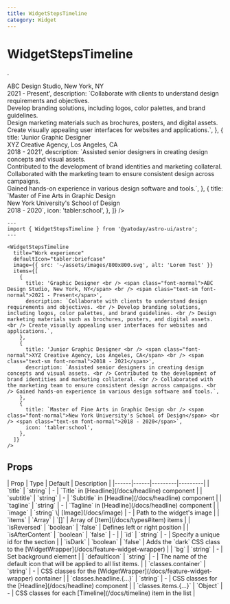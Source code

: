 ```yaml
---
title: WidgetStepsTimeline
category: Widget
---
```



# WidgetStepsTimeline

<SourceLink name="WidgetStepsTimeline" />

.

<Demo title="Default" class="bg-background">
  <WidgetStepsTimeline
    title="Work experience"
    defaultIcon="tabler:briefcase"
    image={{ src: '~/assets/images/800x800.svg', alt: 'Lorem Test' }}
    items={[
      {
        title: 'Graphic Designer <br /> <span class="font-normal">ABC Design Studio, New York, NY</span> <br /> <span class="text-sm font-normal">2021 - Present</span>',
        description: `Collaborate with clients to understand design requirements and objectives. <br /> Develop branding solutions, including logos, color palettes, and brand guidelines. <br /> Design marketing materials such as brochures, posters, and digital assets. <br /> Create visually appealing user interfaces for websites and applications.`,
      },
      {
        title: 'Junior Graphic Designer <br /> <span class="font-normal">XYZ Creative Agency, Los Angeles, CA</span> <br /> <span class="text-sm font-normal">2018 - 2021</span>',
        description: `Assisted senior designers in creating design concepts and visual assets. <br /> Contributed to the development of brand identities and marketing collateral. <br /> Collaborated with the marketing team to ensure consistent design across campaigns. <br /> Gained hands-on experience in various design software and tools.`,
      },
      {
        title: `Master of Fine Arts in Graphic Design <br /> <span class="font-normal">New York University's School of Design</span> <br /> <span class="text-sm font-normal">2018 - 2020</span>`,
        icon: 'tabler:school',
      },
    ]}
  />
</Demo>

```astro
---
import { WidgetStepsTimeline } from '@yatoday/astro-ui/astro';
---

<WidgetStepsTimeline
  title="Work experience"
  defaultIcon="tabler:briefcase"
  image={{ src: '~/assets/images/800x800.svg', alt: 'Lorem Test' }}
  items={[
    {
      title: 'Graphic Designer <br /> <span class="font-normal">ABC Design Studio, New York, NY</span> <br /> <span class="text-sm font-normal">2021 - Present</span>',
      description: `Collaborate with clients to understand design requirements and objectives. <br /> Develop branding solutions, including logos, color palettes, and brand guidelines. <br /> Design marketing materials such as brochures, posters, and digital assets. <br /> Create visually appealing user interfaces for websites and applications.`,
    },
    {
      title: 'Junior Graphic Designer <br /> <span class="font-normal">XYZ Creative Agency, Los Angeles, CA</span> <br /> <span class="text-sm font-normal">2018 - 2021</span>',
      description: `Assisted senior designers in creating design concepts and visual assets. <br /> Contributed to the development of brand identities and marketing collateral. <br /> Collaborated with the marketing team to ensure consistent design across campaigns. <br /> Gained hands-on experience in various design software and tools.`,
    },
    {
      title: `Master of Fine Arts in Graphic Design <br /> <span class="font-normal">New York University's School of Design</span> <br /> <span class="text-sm font-normal">2018 - 2020</span>`,
      icon: 'tabler:school',
    },
  ]}
/>
```


## Props

<div className="overflow-x-auto">
  <div className="min-w-xl">
    | Prop | Type | Default | Description |
    |------|------|---------|---------|
    | `title` | `string` | - | `Title` in [Headline](/docs/headline) component |
    | `subtitle` | `string` | - | `Subtitle` in [Headline](/docs/headline) component |
    | `tagline` | `string` | - | `Tagline` in [Headline](/docs/headline) component |
    | `image` | `string` \| [Image](/docs/image) | - | Path to the widget's image |
    | `items` | `Array` | `[]` | Array of [Item](/docs/types#item) items |
    | `isReversed` | `boolean` | `false` | Defines left or right position |
    | `isAfterContent` | `boolean` | `false` | - |
    | `id` | `string` | - | Specify a unique id for the section |
    | `isDark` | `boolean` | `false` | Adds the `dark` CSS class to the [WidgetWrapper](/docs/feature-widget-wrapper) |
    | `bg` | `string` | - | Set background element |
    | `defaultIcon` | `string` | - | The name of the default icon that will be applied to all list items. |
    | `classes.container` | `string` | - | CSS classes for the [WidgetWrapper](/docs/feature-widget-wrapper) container |
    | `classes.headline.{...}` | `string` | - | CSS classes for the [Headline](/docs/headline) component |
    | `classes.items.{...}` | `Object` | - | CSS classes for each [Timeline](/docs/timeline) item in the list |
  </div>
</div>

